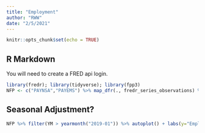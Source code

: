 ```yaml
---
title: "Employment"
author: "RWW"
date: "2/5/2021"
---
```


```r
knitr::opts_chunk$set(echo = TRUE)
```

## R Markdown

You will need to create a FRED api login.

```r
library(fredr); library(tidyverse); library(fpp3)
NFP <- c("PAYNSA","PAYEMS") %>% map_dfr(., fredr_series_observations) %>% mutate(YM=yearmonth(date)) %>% as_tsibble(., index=YM, key=series_id)
```

## Seasonal Adjustment?


```r
NFP %>% filter(YM > yearmonth("2019-01")) %>% autoplot() + labs(y="Employment in Thousands")
```
